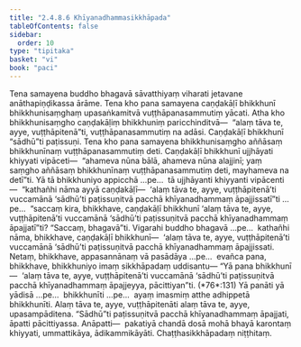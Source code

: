 ```yaml
---
title: "2.4.8.6 Khīyanadhammasikkhāpada"
tableOfContents: false
sidebar:
  order: 10
type: "tipitaka"
basket: "vi"
book: "paci"
---
```



<DynamicBreadcrumb />

<Division number="1146" book="paci">

<Paragraph number="3354" book="paci">
Tena samayena buddho bhagavā sāvatthiyaṃ viharati jetavane anāthapiṇḍikassa ārāme. Tena kho pana samayena caṇḍakāḷī bhikkhunī bhikkhunisaṃghaṃ upasaṅkamitvā vuṭṭhāpanasammutiṃ yācati. Atha kho bhikkhunisaṃgho caṇḍakāḷiṃ bhikkhuniṃ paricchinditvā—  “alaṃ tāva te, ayye, vuṭṭhāpitenā”ti, vuṭṭhāpanasammutiṃ na adāsi. Caṇḍakāḷī bhikkhunī “sādhū”ti paṭissuṇi. Tena kho pana samayena bhikkhunisaṃgho aññāsaṃ bhikkhunīnaṃ vuṭṭhāpanasammutiṃ deti. Caṇḍakāḷī bhikkhunī ujjhāyati khiyyati vipāceti—  “ahameva nūna bālā, ahameva nūna alajjinī; yaṃ saṃgho aññāsaṃ bhikkhunīnaṃ vuṭṭhāpanasammutiṃ deti, mayhameva na detī”ti.
</Paragraph>

<Paragraph number="3355" book="paci">
Yā tā bhikkhuniyo appicchā …pe…  tā ujjhāyanti khiyyanti vipācenti—  “kathañhi nāma ayyā caṇḍakāḷī—  ‘alaṃ tāva te, ayye, vuṭṭhāpitenā’ti vuccamānā ‘sādhū’ti paṭissuṇitvā pacchā khīyanadhammaṃ āpajjissatī”ti …pe…  “saccaṃ kira, bhikkhave, caṇḍakāḷī bhikkhunī ‘alaṃ tāva te, ayye, vuṭṭhāpitenā’ti vuccamānā ‘sādhū’ti paṭissuṇitvā pacchā khīyanadhammaṃ āpajjatī”ti? “Saccaṃ, bhagavā”ti. Vigarahi buddho bhagavā …pe…  kathañhi nāma, bhikkhave, caṇḍakāḷī bhikkhunī—  ‘alaṃ tāva te, ayye, vuṭṭhāpitenā’ti vuccamānā ‘sādhū’ti paṭissuṇitvā pacchā khīyanadhammaṃ āpajjissati. Netaṃ, bhikkhave, appasannānaṃ vā pasādāya …pe…  evañca pana, bhikkhave, bhikkhuniyo imaṃ sikkhāpadaṃ uddisantu—
</Paragraph>

</Division>
<Division number="1147" book="paci">

<Paragraph number="3356" book="paci">
<Emphasis>“Yā pana bhikkhunī—  ‘alaṃ tāva te, ayye, vuṭṭhāpitenā’ti vuccamānā ‘sādhū’ti paṭissuṇitvā pacchā khīyanadhammaṃ āpajjeyya, pācittiyan”</Emphasis>ti. (*76*:<Emphasis>131</Emphasis>)
</Paragraph>

</Division>
<Division number="1148" book="paci">

<Paragraph number="3357" book="paci">
<Emphasis>Yā panā</Emphasis>ti yā yādisā …pe…  <Emphasis>bhikkhunī</Emphasis>ti …pe…  ayaṃ imasmiṃ atthe adhippetā bhikkhunīti.
</Paragraph>

<Paragraph number="3358" book="paci">
<Emphasis>Alaṃ tāva te, ayye, vuṭṭhāpitenā</Emphasis>ti alaṃ tāva te, ayye, upasampāditena. “Sādhū”ti paṭissuṇitvā pacchā khīyanadhammaṃ āpajjati, āpatti pācittiyassa.
</Paragraph>

</Division>
<Division number="1149" book="paci">

<Paragraph number="3359" book="paci">
Anāpatti—  pakatiyā chandā dosā mohā bhayā karontaṃ khiyyati, ummattikāya, ādikammikāyāti.

</Paragraph>
</Division>

<Paragraph number="3360" type="center" book="paci">
Chaṭṭhasikkhāpadaṃ niṭṭhitaṃ.
</Paragraph>
